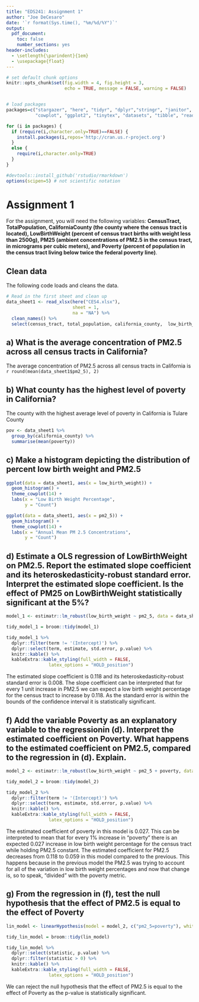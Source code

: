 ```yaml
---
title: "EDS241: Assignment 1"
author: "Joe DeCesaro"
date: '`r format(Sys.time(), "%m/%d/%Y")`'
output: 
  pdf_document:
    toc: false
    number_sections: yes
header-includes:
  - \setlength{\parindent}{1em}
  - \usepackage{float}
--- 
```

  
``` r

# set default chunk options
knitr::opts_chunk$set(fig.width = 4, fig.height = 3, 
                      echo = TRUE, message = FALSE, warning = FALSE)


# load packages
packages=c("stargazer", "here", "tidyr", "dplyr","stringr", "janitor", 
           "cowplot", "ggplot2", "tinytex", "datasets", "tibble", "readxl", "estimatr", "car", "broom", "kableExtra")

for (i in packages) {
  if (require(i,character.only=TRUE)==FALSE) {
    install.packages(i,repos='http://cran.us.r-project.org')
  }
  else {
    require(i,character.only=TRUE)
  }
}

#devtools::install_github('rstudio/rmarkdown')
options(scipen=5) # not scientific notation


```

# Assignment 1

For the assignment, you will need the following variables: **CensusTract, TotalPopulation, CaliforniaCounty (the county where the census tract is located), LowBirthWeight (percent of census tract births with weight less than 2500g), PM25 (ambient concentrations of PM2.5 in the census tract, in micrograms per cubic meters), and Poverty (percent of population in the census tract living below twice the federal poverty line)**.

## Clean data
\noindent The following code loads and cleans the data.

```r
# Read in the first sheet and clean up
data_sheet1 <- read_xlsx(here("CES4.xlsx"), 
                         sheet = 1,
                         na = "NA") %>% 
  clean_names() %>% 
  select(census_tract, total_population, california_county,  low_birth_weight, pm2_5, poverty)

```


## a) What is the average concentration of PM2.5 across all census tracts in California?
\noindent The average concentration of PM2.5 across all census tracts in California is `r round(mean(data_sheet1$pm2_5), 2)`

## b) What county has the highest level of poverty in California?
\noindent The county with the highest average level of poverty in California is Tulare County
```r
pov <- data_sheet1 %>%
  group_by(california_county) %>%
  summarise(mean(poverty))

```

\newpage
## c) Make a histogram depicting the distribution of percent low birth weight and PM2.5
```r
ggplot(data = data_sheet1, aes(x = low_birth_weight)) +
  geom_histogram() +
  theme_cowplot(14) +
  labs(x = "Low Birth Weight Percentage", 
       y = "Count")

```

```r
ggplot(data = data_sheet1, aes(x = pm2_5)) +
  geom_histogram() +
  theme_cowplot(14) +
  labs(x = "Annual Mean PM 2.5 Concentrations", 
       y = "Count")

```

## d) Estimate a OLS regression of LowBirthWeight on PM2.5. Report the estimated slope coefficient and its heteroskedasticity-robust standard error. Interpret the estimated slope coefficient. Is the effect of PM25 on LowBirthWeight statistically significant at the 5%?
```r
model_1 <- estimatr::lm_robust(low_birth_weight ~ pm2_5, data = data_sheet1)

tidy_model_1 = broom::tidy(model_1)

tidy_model_1 %>%
  dplyr::filter(term != '(Intercept)') %>% 
  dplyr::select(term, estimate, std.error, p.value) %>% 
  knitr::kable() %>% 
  kableExtra::kable_styling(full_width = FALSE, 
                latex_options = "HOLD_position")
```
The estimated slope coefficient is 0.118 and its heteroskedasticity-robust standard error is 0.008. The slope coefficient can be interpreted that for every 1 unit increase in PM2.5 we can expect a low birth weight percentage for the census tract to increase by 0.118. As the standard error is within the bounds of the confidence interval it is statistically significant.

## f) Add the variable Poverty as an explanatory variable to the regressionin (d). Interpret the estimated coefficient on Poverty. What happens to the estimated coefficient on PM2.5, compared to the regression in (d). Explain.
```r
model_2 <- estimatr::lm_robust(low_birth_weight ~ pm2_5 + poverty, data = data_sheet1)

tidy_model_2 = broom::tidy(model_2)

tidy_model_2 %>%
  dplyr::filter(term != '(Intercept)') %>% 
  dplyr::select(term, estimate, std.error, p.value) %>% 
  knitr::kable() %>% 
  kableExtra::kable_styling(full_width = FALSE, 
                latex_options = "HOLD_position")

```
The estimated coefficient of poverty in this model is 0.027. This can be interpreted to mean that for every 1% increase in "poverty" there is an expected 0.027 increase in low birth weight percentage for the census tract while holding PM2.5 constant. The estimated coefficient for PM2.5 decreases from 0.118 to 0.059 in this model compared to the previous. This happens because in the previous model the PM2.5 was trying to account for all of the variation in low birth weight percentages and now that change is, so to speak, "divided" with the poverty metric.

## g) From the regression in (f), test the null hypothesis that the effect of PM2.5 is equal to the effect of Poverty
```r
lin_model <- linearHypothesis(model = model_2, c("pm2_5=poverty"), white.adjust = "hc2")

tidy_lin_model = broom::tidy(lin_model)

tidy_lin_model %>%
  dplyr::select(statistic, p.value) %>% 
  dplyr::filter(statistic > 0) %>% 
  knitr::kable() %>% 
  kableExtra::kable_styling(full_width = FALSE, 
                latex_options = "HOLD_position")

```
We can reject the null hypothesis that the effect of PM2.5 is equal to the effect of Poverty as the p-value is statistically significant.

